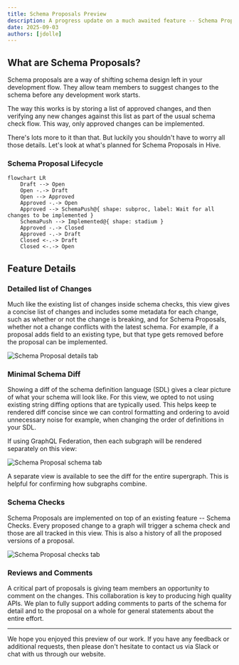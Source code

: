 ```yaml
---
title: Schema Proposals Preview
description: A progress update on a much awaited feature -- Schema Proposals!
date: 2025-09-03
authors: [jdolle]
---
```


## What are Schema Proposals?

Schema proposals are a way of shifting schema design left in your development flow. They allow team
members to suggest changes to the schema before any development work starts.

The way this works is by storing a list of approved changes, and then verifying any new changes
against this list as part of the usual schema check flow. This way, only approved changes can be
implemented.

There's lots more to it than that. But luckily you shouldn't have to worry all those details. Let's
look at what's planned for Schema Proposals in Hive.

### Schema Proposal Lifecycle

```mermaid
flowchart LR
    Draft --> Open
    Open -.-> Draft
    Open --> Approved
    Approved -.-> Open
    Approved --> SchemaPush@{ shape: subproc, label: Wait for all changes to be implemented }
    SchemaPush --> Implemented@{ shape: stadium }
    Approved -.-> Closed
    Approved -.-> Draft
    Closed <-.-> Draft
    Closed <-.-> Open
```

## Feature Details

### Detailed list of Changes

Much like the existing list of changes inside schema checks, this view gives a concise list of
changes and includes some metadata for each change, such as whether or not the change is breaking,
and for Schema Proposals, whether not a change conflicts with the latest schema. For example, if a
proposal adds field to an existing type, but that type gets removed before the proposal can be
implemented.

![Schema Proposal details tab](/changelog/2025-09-03-schema-proposals/details.png)

### Minimal Schema Diff

Showing a diff of the schema definition language (SDL) gives a clear picture of what your schema
will look like. For this view, we opted to not using existing string diffing options that are
typically used. This helps keep te rendered diff concise since we can control formatting and
ordering to avoid unnecessary noise for example, when changing the order of definitions in your SDL.

If using GraphQL Federation, then each subgraph will be rendered separately on this view:

![Schema Proposal schema tab](/changelog/2025-09-03-schema-proposals/schema-diff.png)

A separate view is available to see the diff for the entire supergraph. This is helpful for
confirming how subgraphs combine.

### Schema Checks

Schema Proposals are implemented on top of an existing feature -- Schema Checks. Every proposed
change to a graph will trigger a schema check and those are all tracked in this view. This is also a
history of all the proposed versions of a proposal.

![Schema Proposal checks tab](/changelog/2025-09-03-schema-proposals/checks.png)

### Reviews and Comments

A critical part of proposals is giving team members an opportunity to comment on the changes. This
collaboration is key to producing high quality APIs. We plan to fully support adding comments to
parts of the schema for detail and to the proposal on a whole for general statements about the
entire effort.

---

We hope you enjoyed this preview of our work. If you have any feedback or additional requests, then
please don't hesitate to contact us via Slack or chat with us through our website.
